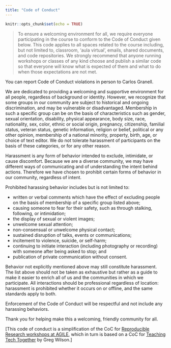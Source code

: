 ```yaml
---
title: "Code of Conduct"
---
```


```r
knitr::opts_chunk$set(echo = TRUE)
```

> To ensure a welcoming environment for all, we require everyone participating in the course to conform to the Code of Conduct given below. This code applies to all spaces related to the course including, but not limited to, classroom, 'aula virtual', emails, shared documents, and code repositories. We strongly recommend that anyone running workshops or classes of any kind choose and publish a similar code so that everyone will know what is expected of them and what to do when those expectations are not met.

You can report Code of Conduct violations in person to Carlos Granell.

We are dedicated to providing a welcoming and supportive environment for all people, regardless of background or identity. However, we recognize that some groups in our community are subject to historical and ongoing discrimination, and may be vulnerable or disadvantaged. Membership in such a specific group can be on the basis of characteristics such as gender, sexual orientation, disability, physical appearance, body size, race, nationality, sex, color, ethnic or social origin, pregnancy, citizenship, familial status, veteran status, genetic information, religion or belief, political or any other opinion, membership of a national minority, property, birth, age, or choice of text editor. We do not tolerate harassment of participants on the basis of these categories, or for any other reason.

Harassment is any form of behavior intended to exclude, intimidate, or cause discomfort. Because we are a diverse community, we may have different ways of communicating and of understanding the intent behind actions. Therefore we have chosen to prohibit certain forms of behavior in our community, regardless of intent.

Prohibited harassing behavior includes but is not limited to:

-   written or verbal comments which have the effect of excluding people on the basis of membership of a specific group listed above;
-   causing someone to fear for their safety, such as through stalking, following, or intimidation;
-   the display of sexual or violent images;
-   unwelcome sexual attention;
-   non-consensual or unwelcome physical contact;
-   sustained disruption of talks, events or communications;
-   incitement to violence, suicide, or self-harm;
-   continuing to initiate interaction (including photography or recording) with someone after being asked to stop; and
-   publication of private communication without consent.

Behavior not explicitly mentioned above may still constitute harassment. The list above should not be taken as exhaustive but rather as a guide to make it easier to enrich all of us and the communities in which we participate. All interactions should be professional regardless of location: harassment is prohibited whether it occurs on or offline, and the same standards apply to both.

Enforcement of the Code of Conduct will be respectful and not include any harassing behaviors.

Thank you for helping make this a welcoming, friendly community for all.

<aside>

[This code of conduct is a simplification of the CoC for [Reproducible Research workshops at AGILE](https://o2r.info/reproducible-agile/), which in turn is based on a CoC for [Teaching Tech Together](http://teachtogether.tech/) by Greg Wilson.]

</aside>
